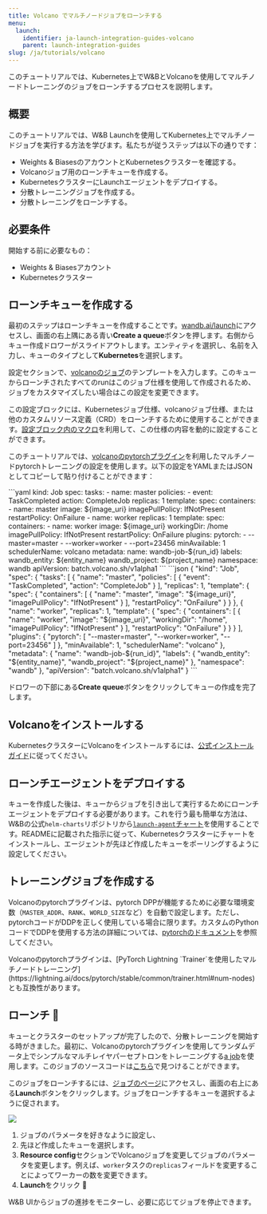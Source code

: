 ```yaml
---
title: Volcano でマルチノードジョブをローンチする
menu:
  launch:
    identifier: ja-launch-integration-guides-volcano
    parent: launch-integration-guides
slug: /ja/tutorials/volcano
---
```


このチュートリアルでは、Kubernetes上でW&BとVolcanoを使用してマルチノードトレーニングのジョブをローンチするプロセスを説明します。

## 概要

このチュートリアルでは、W&B Launchを使用してKubernetes上でマルチノードジョブを実行する方法を学びます。私たちが従うステップは以下の通りです：

- Weights & BiasesのアカウントとKubernetesクラスターを確認する。
- Volcanoジョブ用のローンチキューを作成する。
- KubernetesクラスターにLaunchエージェントをデプロイする。
- 分散トレーニングジョブを作成する。
- 分散トレーニングをローンチする。

## 必要条件

開始する前に必要なもの：

- Weights & Biasesアカウント
- Kubernetesクラスター

## ローンチキューを作成する

最初のステップはローンチキューを作成することです。[wandb.ai/launch](https://wandb.ai/launch)にアクセスし、画面の右上隅にある青い**Create a queue**ボタンを押します。右側からキュー作成ドロワーがスライドアウトします。エンティティを選択し、名前を入力し、キューのタイプとして**Kubernetes**を選択します。

設定セクションで、[volcanoのジョブ](https://volcano.sh/en/docs/vcjob/)のテンプレートを入力します。このキューからローンチされたすべてのrunはこのジョブ仕様を使用して作成されるため、ジョブをカスタマイズしたい場合はこの設定を変更できます。

この設定ブロックには、Kubernetesジョブ仕様、volcanoジョブ仕様、または他のカスタムリソース定義（CRD）をローンチするために使用することができます。[設定ブロック内のマクロ](/ja/launch/set-up-launch/)を利用して、この仕様の内容を動的に設定することができます。

このチュートリアルでは、[volcanoのpytorchプラグイン](https://github.com/volcano-sh/volcano/blob/master/docs/user-guide/how_to_use_pytorch_plugin.md)を利用したマルチノードpytorchトレーニングの設定を使用します。以下の設定をYAMLまたはJSONとしてコピーして貼り付けることができます：

<Tabs>
<Tab title="Tab">
```yaml
kind: Job
spec:
  tasks:
    - name: master
      policies:
        - event: TaskCompleted
          action: CompleteJob
      replicas: 1
      template:
        spec:
          containers:
            - name: master
              image: ${image_uri}
              imagePullPolicy: IfNotPresent
          restartPolicy: OnFailure
    - name: worker
      replicas: 1
      template:
        spec:
          containers:
            - name: worker
              image: ${image_uri}
              workingDir: /home
              imagePullPolicy: IfNotPresent
          restartPolicy: OnFailure
  plugins:
    pytorch:
      - --master=master
      - --worker=worker
      - --port=23456
  minAvailable: 1
  schedulerName: volcano
metadata:
  name: wandb-job-${run_id}
  labels:
    wandb_entity: ${entity_name}
    wandb_project: ${project_name}
  namespace: wandb
apiVersion: batch.volcano.sh/v1alpha1
```
</Tab>
<Tab title="Tab">
```json
{
  "kind": "Job",
  "spec": {
    "tasks": [
      {
        "name": "master",
        "policies": [
          {
            "event": "TaskCompleted",
            "action": "CompleteJob"
          }
        ],
        "replicas": 1,
        "template": {
          "spec": {
            "containers": [
              {
                "name": "master",
                "image": "${image_uri}",
                "imagePullPolicy": "IfNotPresent"
              }
            ],
            "restartPolicy": "OnFailure"
          }
        }
      },
      {
        "name": "worker",
        "replicas": 1,
        "template": {
          "spec": {
            "containers": [
              {
                "name": "worker",
                "image": "${image_uri}",
                "workingDir": "/home",
                "imagePullPolicy": "IfNotPresent"
              }
            ],
            "restartPolicy": "OnFailure"
          }
        }
      }
    ],
    "plugins": {
      "pytorch": [
        "--master=master",
        "--worker=worker",
        "--port=23456"
      ]
    },
    "minAvailable": 1,
    "schedulerName": "volcano"
  },
  "metadata": {
    "name": "wandb-job-${run_id}",
    "labels": {
      "wandb_entity": "${entity_name}",
      "wandb_project": "${project_name}"
    },
    "namespace": "wandb"
  },
  "apiVersion": "batch.volcano.sh/v1alpha1"
}
```
</Tab>
</Tabs>

ドロワーの下部にある**Create queue**ボタンをクリックしてキューの作成を完了します。

## Volcanoをインストールする

KubernetesクラスターにVolcanoをインストールするには、[公式インストールガイド](https://volcano.sh/en/docs/installation/)に従ってください。

## ローンチエージェントをデプロイする

キューを作成した後は、キューからジョブを引き出して実行するためにローンチエージェントをデプロイする必要があります。これを行う最も簡単な方法は、W&Bの公式`helm-charts`リポジトリから[`launch-agent`チャート](https://github.com/wandb/helm-charts/tree/main/charts/launch-agent)を使用することです。READMEに記載された指示に従って、Kubernetesクラスターにチャートをインストールし、エージェントが先ほど作成したキューをポーリングするように設定してください。

## トレーニングジョブを作成する

Volcanoのpytorchプラグインは、pytorch DPPが機能するために必要な環境変数（`MASTER_ADDR`、`RANK`、`WORLD_SIZE`など）を自動で設定します。ただし、pytorchコードがDDPを正しく使用している場合に限ります。カスタムのPythonコードでDDPを使用する方法の詳細については、[pytorchのドキュメント](https://pytorch.org/tutorials/intermediate/ddp_tutorial.html)を参照してください。

<Note>
Volcanoのpytorchプラグインは、[PyTorch Lightning `Trainer`を使用したマルチノードトレーニング](https://lightning.ai/docs/pytorch/stable/common/trainer.html#num-nodes)とも互換性があります。
</Note>

## ローンチ 🚀

キューとクラスターのセットアップが完了したので、分散トレーニングを開始する時がきました。最初に、Volcanoのpytorchプラグインを使用してランダムデータ上でシンプルなマルチレイヤパーセプトロンをトレーニングする[a job](https://wandb.ai/wandb/multinodetest/jobs/QXJ0aWZhY3RDb2xsZWN0aW9uOjc3MDcwNTg1/runs/latest)を使用します。このジョブのソースコードは[こちら](https://github.com/wandb/launch-jobs/tree/main/jobs/distributed_test)で見つけることができます。

このジョブをローンチするには、[ジョブのページ](https://wandb.ai/wandb/multinodetest/jobs/QXJ0aWZhY3RDb2xsZWN0aW9uOjc3MDcwNTg1/runs/latest)にアクセスし、画面の右上にある**Launch**ボタンをクリックします。ジョブをローンチするキューを選択するように促されます。

<Frame>
    <img src="/images/launch/launching_multinode_job.png"  />
</Frame>

1. ジョブのパラメータを好きなように設定し、
2. 先ほど作成したキューを選択します。
3. **Resource config**セクションでVolcanoジョブを変更してジョブのパラメータを変更します。例えば、`worker`タスクの`replicas`フィールドを変更することによってワーカーの数を変更できます。
4. **Launch**をクリック 🚀

W&B UIからジョブの進捗をモニターし、必要に応じてジョブを停止できます。